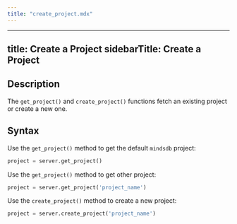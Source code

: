 ```yaml
---
title: "create_project.mdx"
---
```


---
title: Create a Project
sidebarTitle: Create a Project
---

## Description

The `get_project()` and `create_project()` functions fetch an existing project or create a new one.

## Syntax

Use the `get_project()` method to get the default `mindsdb` project:

```python
project = server.get_project()
```

Use the `get_project()` method to get other project:

```python
project = server.get_project('project_name')
```

Use the `create_project()` method to create a new project:

```python
project = server.create_project('project_name')
```
